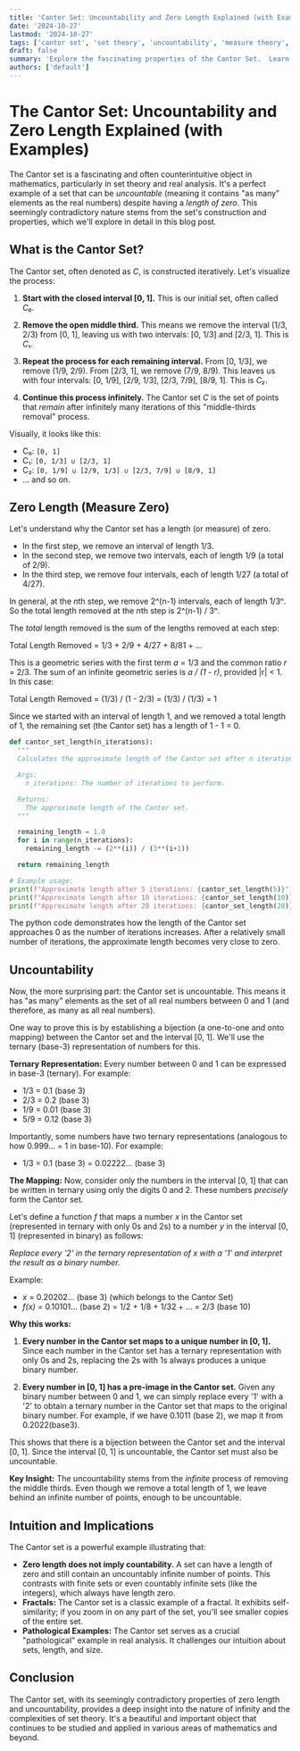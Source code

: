 ```yaml
---
title: 'Cantor Set: Uncountability and Zero Length Explained (with Examples)'
date: '2024-10-27'
lastmod: '2024-10-27'
tags: ['cantor set', 'set theory', 'uncountability', 'measure theory', 'mathematics', 'fractals', 'real analysis']
draft: false
summary: 'Explore the fascinating properties of the Cantor Set.  Learn why this set is uncountable despite having a length of zero, with detailed explanations and examples.'
authors: ['default']
---
```


# The Cantor Set: Uncountability and Zero Length Explained (with Examples)

The Cantor set is a fascinating and often counterintuitive object in mathematics, particularly in set theory and real analysis. It's a perfect example of a set that can be *uncountable* (meaning it contains "as many" elements as the real numbers) despite having a *length of zero*.  This seemingly contradictory nature stems from the set's construction and properties, which we'll explore in detail in this blog post.

## What is the Cantor Set?

The Cantor set, often denoted as *C*, is constructed iteratively.  Let's visualize the process:

1. **Start with the closed interval [0, 1].**  This is our initial set, often called *C₀*.

2. **Remove the open middle third.**  This means we remove the interval (1/3, 2/3) from [0, 1], leaving us with two intervals: [0, 1/3] and [2/3, 1].  This is *C₁*.

3. **Repeat the process for each remaining interval.**  From [0, 1/3], we remove (1/9, 2/9). From [2/3, 1], we remove (7/9, 8/9). This leaves us with four intervals: [0, 1/9], [2/9, 1/3], [2/3, 7/9], [8/9, 1]. This is *C₂*.

4. **Continue this process infinitely.**  The Cantor set *C* is the set of points that *remain* after infinitely many iterations of this "middle-thirds removal" process.

Visually, it looks like this:

*   C₀: `[0, 1]`
*   C₁: `[0, 1/3] ∪ [2/3, 1]`
*   C₂: `[0, 1/9] ∪ [2/9, 1/3] ∪ [2/3, 7/9] ∪ [8/9, 1]`
*   ... and so on.

## Zero Length (Measure Zero)

Let's understand why the Cantor set has a length (or measure) of zero.

*   In the first step, we remove an interval of length 1/3.
*   In the second step, we remove two intervals, each of length 1/9 (a total of 2/9).
*   In the third step, we remove four intervals, each of length 1/27 (a total of 4/27).

In general, at the *n*th step, we remove 2^(n-1) intervals, each of length 1/3ⁿ.  So the total length removed at the *n*th step is 2^(n-1) / 3ⁿ.

The *total* length removed is the sum of the lengths removed at each step:

Total Length Removed = 1/3 + 2/9 + 4/27 + 8/81 + ...

This is a geometric series with the first term *a* = 1/3 and the common ratio *r* = 2/3.  The sum of an infinite geometric series is *a / (1 - r)*, provided |r| < 1.  In this case:

Total Length Removed = (1/3) / (1 - 2/3) = (1/3) / (1/3) = 1

Since we started with an interval of length 1, and we removed a total length of 1, the remaining set (the Cantor set) has a length of 1 - 1 = 0.

```python
def cantor_set_length(n_iterations):
  """
  Calculates the approximate length of the Cantor set after n iterations.

  Args:
    n_iterations: The number of iterations to perform.

  Returns:
    The approximate length of the Cantor set.
  """

  remaining_length = 1.0
  for i in range(n_iterations):
    remaining_length -= (2**(i)) / (3**(i+1))

  return remaining_length

# Example usage:
print(f"Approximate length after 5 iterations: {cantor_set_length(5)}")
print(f"Approximate length after 10 iterations: {cantor_set_length(10)}")
print(f"Approximate length after 20 iterations: {cantor_set_length(20)}")
```

The python code demonstrates how the length of the Cantor set approaches 0 as the number of iterations increases.  After a relatively small number of iterations, the approximate length becomes very close to zero.

## Uncountability

Now, the more surprising part: the Cantor set is uncountable.  This means it has "as many" elements as the set of all real numbers between 0 and 1 (and therefore, as many as all real numbers).

One way to prove this is by establishing a bijection (a one-to-one and onto mapping) between the Cantor set and the interval [0, 1].  We'll use the ternary (base-3) representation of numbers for this.

**Ternary Representation:**  Every number between 0 and 1 can be expressed in base-3 (ternary). For example:

*   1/3 = 0.1 (base 3)
*   2/3 = 0.2 (base 3)
*   1/9 = 0.01 (base 3)
*   5/9 = 0.12 (base 3)

Importantly, some numbers have two ternary representations (analogous to how 0.999... = 1 in base-10). For example:

*   1/3 = 0.1 (base 3) = 0.02222... (base 3)

**The Mapping:** Now, consider only the numbers in the interval [0, 1] that can be written in ternary using only the digits 0 and 2. These numbers *precisely* form the Cantor set.

Let's define a function *f* that maps a number *x* in the Cantor set (represented in ternary with only 0s and 2s) to a number *y* in the interval [0, 1] (represented in binary) as follows:

*Replace every '2' in the ternary representation of *x* with a '1' and interpret the result as a binary number.*

Example:

*   *x* = 0.20202... (base 3)  (which belongs to the Cantor Set)
*   *f(x)* = 0.10101... (base 2) = 1/2 + 1/8 + 1/32 + ... = 2/3 (base 10)

**Why this works:**

1.  **Every number in the Cantor set maps to a unique number in [0, 1].** Since each number in the Cantor set has a ternary representation with only 0s and 2s, replacing the 2s with 1s always produces a unique binary number.

2.  **Every number in [0, 1] has a pre-image in the Cantor set.**  Given any binary number between 0 and 1, we can simply replace every '1' with a '2' to obtain a ternary number in the Cantor set that maps to the original binary number.  For example, if we have 0.1011 (base 2), we map it from 0.2022(base3).

This shows that there is a bijection between the Cantor set and the interval [0, 1]. Since the interval [0, 1] is uncountable, the Cantor set must also be uncountable.

**Key Insight:**  The uncountability stems from the *infinite* process of removing the middle thirds. Even though we remove a total length of 1, we leave behind an infinite number of points, enough to be uncountable.

## Intuition and Implications

The Cantor set is a powerful example illustrating that:

*   **Zero length does not imply countability.** A set can have a length of zero and still contain an uncountably infinite number of points. This contrasts with finite sets or even countably infinite sets (like the integers), which always have length zero.
*   **Fractals:** The Cantor set is a classic example of a fractal. It exhibits self-similarity; if you zoom in on any part of the set, you'll see smaller copies of the entire set.
*   **Pathological Examples:** The Cantor set serves as a crucial "pathological" example in real analysis. It challenges our intuition about sets, length, and size.

## Conclusion

The Cantor set, with its seemingly contradictory properties of zero length and uncountability, provides a deep insight into the nature of infinity and the complexities of set theory.  It's a beautiful and important object that continues to be studied and applied in various areas of mathematics and beyond.